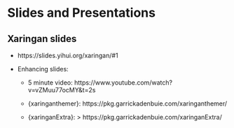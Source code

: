 # Slides and Presentations

## Xaringan slides

-   https://slides.yihui.org/xaringan/\#1

-   Enhancing slides:

    -   5 minute video: https://www.youtube.com/watch?v=vZMuu77ocMY&t=2s

    -   {xaringanthemer}:  https://pkg.garrickadenbuie.com/xaringanthemer/

    -   {xaringanExtra}: \> https://pkg.garrickadenbuie.com/xaringanExtra/
